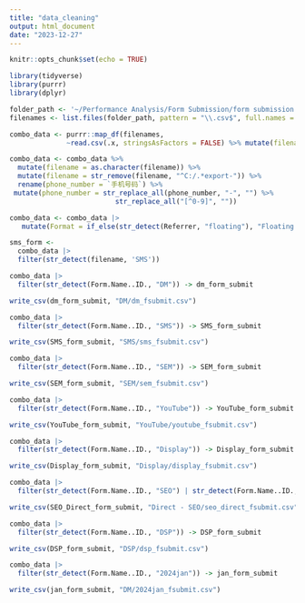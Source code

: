 ```yaml
---
title: "data_cleaning"
output: html_document
date: "2023-12-27"
---
```


```r
knitr::opts_chunk$set(echo = TRUE)
```

```r
library(tidyverse)
library(purrr)
library(dplyr)

```

```r
folder_path <- '~/Performance Analysis/Form Submission/form submission jan 3/Data'
filenames <- list.files(folder_path, pattern = "\\.csv$", full.names = TRUE)

combo_data <- purrr::map_df(filenames, 
              ~read.csv(.x, stringsAsFactors = FALSE) %>% mutate(filename = .x))
```


```r
combo_data <- combo_data %>%
  mutate(filename = as.character(filename)) %>%
  mutate(filename = str_remove(filename, "^C:/.*export-")) %>%
  rename(phone_number = `手机号码`) %>%
 mutate(phone_number = str_replace_all(phone_number, "-", "") %>% 
                          str_replace_all("[^0-9]", ""))
```


```r

combo_data <- combo_data |> 
   mutate(Format = if_else(str_detect(Referrer, "floating"), "Floating CTA", "No Floating"))

sms_form <- 
  combo_data |> 
  filter(str_detect(filename, 'SMS'))
```


```r
combo_data |> 
  filter(str_detect(Form.Name..ID., "DM")) -> dm_form_submit

write_csv(dm_form_submit, "DM/dm_fsubmit.csv")

```

```r
combo_data |> 
  filter(str_detect(Form.Name..ID., "SMS")) -> SMS_form_submit

write_csv(SMS_form_submit, "SMS/sms_fsubmit.csv")
```

```r
combo_data |> 
  filter(str_detect(Form.Name..ID., "SEM")) -> SEM_form_submit

write_csv(SEM_form_submit, "SEM/sem_fsubmit.csv")
```

```r
combo_data |> 
  filter(str_detect(Form.Name..ID., "YouTube")) -> YouTube_form_submit

write_csv(YouTube_form_submit, "YouTube/youtube_fsubmit.csv")
```

```r
combo_data |> 
  filter(str_detect(Form.Name..ID., "Display")) -> Display_form_submit

write_csv(Display_form_submit, "Display/display_fsubmit.csv")
```
 
```r
combo_data |> 
  filter(str_detect(Form.Name..ID., "SEO") | str_detect(Form.Name..ID., "Direct")) -> SEO_Direct_form_submit

write_csv(SEO_Direct_form_submit, "Direct - SEO/seo_direct_fsubmit.csv")
```

```r
combo_data |> 
  filter(str_detect(Form.Name..ID., "DSP")) -> DSP_form_submit

write_csv(DSP_form_submit, "DSP/dsp_fsubmit.csv")
```


```r
combo_data |> 
  filter(str_detect(Form.Name..ID., "2024jan")) -> jan_form_submit

write_csv(jan_form_submit, "DM/2024jan_fsubmit.csv")
```